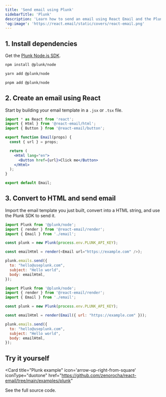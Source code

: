 ```yaml
---
title: 'Send email using Plunk'
sidebarTitle: 'Plunk'
description: 'Learn how to send an email using React Email and the Plunk Node.js SDK.'
'og:image': 'https://react.email/static/covers/react-email.png'
---
```


## 1. Install dependencies

Get the [Plunk Node.js SDK](https://www.npmjs.com/package/@plunk/node).

<CodeGroup>

  ```sh npm
  npm install @plunk/node
  ```

  ```sh yarn
  yarn add @plunk/node
  ```

  ```sh pnpm
  pnpm add @plunk/node
  ```

</CodeGroup>

## 2. Create an email using React

Start by building your email template in a `.jsx` or `.tsx` file.

```jsx email.jsx
import * as React from 'react';
import { Html } from '@react-email/html';
import { Button } from '@react-email/button';

export function Email(props) {
  const { url } = props;

  return (
    <Html lang="en">
      <Button href={url}>Click me</Button>
    </Html>
  );
}

export default Email;
```

## 3. Convert to HTML and send email

Import the email template you just built, convert into a HTML string, and use the Plunk SDK to send it.

<CodeGroup>

  ```js React
  import Plunk from '@plunk/node';
  import { render } from '@react-email/render';
  import { Email } from './email';

  const plunk = new Plunk(process.env.PLUNK_API_KEY);

  const emailHtml = render(<Email url="https://example.com" />);

  plunk.emails.send({
    to: "hello@useplunk.com",
    subject: "Hello world",
    body: emailHtml,
  });
  ```

  ```js NodeJS
  import Plunk from '@plunk/node';
  import { render } from '@react-email/render';
  import { Email } from './email';

  const plunk = new Plunk(process.env.PLUNK_API_KEY);

  const emailHtml = render(Email({ url: "https://example.com" }));

  plunk.emails.send({
    to: "hello@useplunk.com",
    subject: "Hello world",
    body: emailHtml,
  });
  ```

</CodeGroup>

## Try it yourself

<Card
  title="Plunk example"
  icon='arrow-up-right-from-square'
  iconType="duotone"
  href="https://github.com/zenorocha/react-email/tree/main/examples/plunk"
>
  See the full source code.
</Card>
